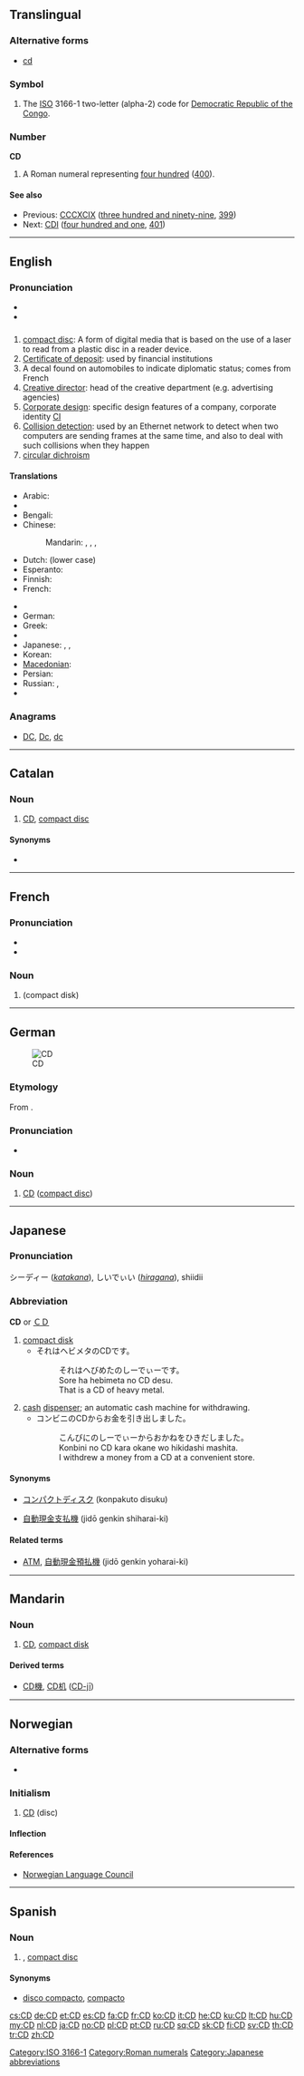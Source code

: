 {{also|C.D.}}
==Translingual==

===Alternative forms===
* {{sense|roman numeral}} [[cd]]

===Symbol===
{{head|mul|symbol}}

# The [[ISO]] 3166-1 two-letter (alpha-2) code for [[Democratic Republic of the Congo]].

===Number===
'''CD'''

# A Roman numeral representing [[four hundred]] ([[400]]).

====See also====
* Previous: [[CCCXCIX]] ([[three hundred and ninety-nine]], [[399]])
* Next: [[CDI]] ([[four hundred and one]], [[401]])

[[Category:ISO 3166-1]]
[[Category:Roman numerals]]

----

==English==

===Pronunciation===
* {{IPA|/ˌsiːˈdiː/}}
* {{homophones|seedy}}

==={{initialism}}===
{{en-noun}}  {{pos_n}}

# [[compact disc]]: A form of digital media that is based on the use of a laser to read from a plastic disc in a reader device.
# [[certificate of deposit|Certificate of deposit]]: used by financial institutions
# A decal found on automobiles to indicate diplomatic status; comes from French {{term|corps diplomatique||[[diplomatic]] [[corps]]}}
# [[creative director|Creative director]]: head of the creative department (e.g. advertising agencies)
# [[corporate design|Corporate design]]: specific design features of a company, corporate identity [[CI]]
# [[collision detection|Collision detection]]: used by an Ethernet network to detect when two computers are sending frames at the same time, and also to deal with such collisions when they happen
# [[circular dichroism]]

====Translations====
{{trans-top|abbreviations of compact-disc actually in use, for full term see [[compact disc]]}}
* Arabic: {{t-|ar|CD|m|tr=sii dii}}
* {{trreq|Armenian}}
* Bengali: {{t|bn|সিডি|sc=Beng}}
* Chinese:
*: Mandarin: {{t-|cmn|CD|tr=sìdì|sc=Hani}},  {{t-|cmn|光盤|sc=Hani}},  {{t-|cmn|光盘|tr=guāngpán|sc=Hani}},  {{t-|cmn|光碟|tr=guāngdié|sc=Hani}}
* Dutch: {{t+|nl|cd|m}} (lower case)
* Esperanto: {{t|eo|KD}}
* Finnish: {{t+|fi|CD}}
* French: {{t+|fr|CD|m}}
{{trans-mid}}
* {{trreq|Georgian}}
* German: {{t+|de|CD|f}}
* Greek: {{t-|el|CD|n}}
* {{trreq|Hindi}}
* Japanese: {{t|ja|シーディー|tr=sīdī}},  {{t+|ja|CD|tr=sīdī}},  {{t-|ja|ＣＤ|tr=sīdī}}
* Korean: {{t|ko|시디|tr=si-di|sc=Hang}}
* [[Macedonian]]: {{t|mk|це-де|n|tr=ce-de}}
* Persian: {{t|fa|سی‌دی|tr=sidi|sc=fa-Arab}}
* Russian: {{qualifier|indeclinable}} {{t+|ru|CD|m|tr=si-di}},  {{qualifier|indeclinable}} {{t|ru|си-ди|m|tr=si-di}}
* {{trreq|Vietnamese}}
{{trans-bottom}}

===Anagrams===
* [[DC#English|DC]], [[Dc#English|Dc]], [[dc#English|dc]]

----

==Catalan==

===Noun===
{{ca-noun|m}}

# [[#English|CD]], [[compact disc]]

====Synonyms====
* {{l|ca|disc compacte}}

----

==French==
{{wikipedia|lang=fr}}

===Pronunciation===
* {{IPA|/se.de/|lang=fr/|lang=fr}}
* {{audio|Fr-CD.ogg|CD}}

===Noun===
{{fr-noun-inv|m}}

# {{l|en|CD}} (compact disk)

----

==German==
[[Image:CDLabelLightScribe WikipediaLogo.jpg|thumb|CD]]

===Etymology===
From {{etyl|en|de}} {{term|CD|lang=en}}.

===Pronunciation===
* {{IPA|[tse(ː)ˈdeː]|lang=de}}

===Noun===
{{de-noun|g=f|pl=CDs}}

# [[#English|CD]] ([[compact disc]])

----

==Japanese==

===Pronunciation===
シーディー (''[[katakana]]''), しいでぃい (''[[hiragana]]''), shiidii

===Abbreviation===
'''CD''' or [[ＣＤ]]

# [[compact disk]]
#* それはヘビメタのCDです。
#*: それはへびめたのしーでぃーです。
#*: Sore ha hebimeta no CD desu.
#*: That is a CD of heavy metal.
# [[cash]] [[dispenser]]; an automatic cash machine for withdrawing.
#* コンビニのCDからお金を引き出しました。
#*: こんびにのしーでぃーからおかねをひきだしました。
#*: Konbini no CD kara okane wo hikidashi mashita.
#*: I withdrew a money from a CD at a convenient store.

====Synonyms====
* {{sense|compact disk|lang=ja}} [[コンパクトディスク]] (konpakuto disuku)
* {{sense|cash dispenser|lang=ja}} [[自動現金支払機]]  (jidō genkin shiharai-ki)

====Related terms====
* {{sense|cash dispenser|lang=ja}} [[ATM]], [[自動現金預払機]] (jidō genkin yoharai-ki)

[[Category:Japanese abbreviations]]

----

==Mandarin==

===Noun===
{{head|cmn|noun|sc=Latn}}

# [[CD#English|CD]], [[compact disk]]

====Derived terms====
* [[CD機]], [[CD机]] ([[CD-jī]])

----

==Norwegian==

===Alternative forms===
* {{l|no|cd}}

===Initialism===
{{head|no|initialism|g=m}}

# [[#English|CD]] (disc)

====Inflection====
{{no-noun-infl|nb-class=m1|nn-class=m1|stem=CD-}}

====References====
* [http://www.språkrådet.no/Sprakhjelp/Rettskriving_Ordboeker/Skriveregler_og_grammatikk/Forbokstavord/ Norwegian Language Council]

----

==Spanish==

===Noun===
{{es-noun|m}}

# {{l|en|CD}}, [[compact disc]]

====Synonyms====
* [[disco compacto]], [[compacto]]

[[cs:CD]]
[[de:CD]]
[[et:CD]]
[[es:CD]]
[[fa:CD]]
[[fr:CD]]
[[ko:CD]]
[[it:CD]]
[[he:CD]]
[[ku:CD]]
[[lt:CD]]
[[hu:CD]]
[[my:CD]]
[[nl:CD]]
[[ja:CD]]
[[no:CD]]
[[pl:CD]]
[[pt:CD]]
[[ru:CD]]
[[sq:CD]]
[[sk:CD]]
[[fi:CD]]
[[sv:CD]]
[[th:CD]]
[[tr:CD]]
[[zh:CD]]
